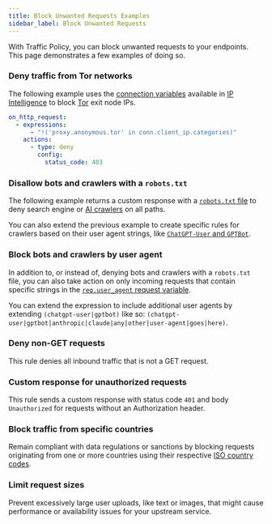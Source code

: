 ```yaml
---
title: Block Unwanted Requests Examples
sidebar_label: Block Unwanted Requests
---
```


With Traffic Policy, you can block unwanted requests to your endpoints. This page demonstrates a few examples of doing so.

### Deny traffic from Tor networks

The following example uses the [connection variables](/traffic-policy/variables/connection/) available in [IP Intelligence](/traffic-policy/variables/ip-intel) to block [Tor](https://en.wikipedia.org/wiki/Tor_(network)) exit node IPs.

```yaml traffic-policy
on_http_request:
  - expressions:
      - "!('proxy.anonymous.tor' in conn.client_ip.categories)"
    actions:
      - type: deny
        config:
          status_code: 403
```

### Disallow bots and crawlers with a `robots.txt`

The following example returns a custom response with a [`robots.txt` file](https://developers.google.com/search/docs/crawling-indexing/robots/intro) to deny search engine or [AI crawlers](https://platform.openai.com/docs/bots/) on all paths.

<AddRobotsTxt />

You can also extend the previous example to create specific rules for crawlers based on their user agent strings, like [`ChatGPT-User` and `GPTBot`](https://platform.openai.com/docs/bots).

<AddRobotsTxtSpecific />

### Block bots and crawlers by user agent

In addition to, or instead of, denying bots and crawlers with a `robots.txt` file, you can also take action on only incoming requests that contain specific strings in the [`req.user_agent` request variable](/docs/http/traffic-policy/expressions/variables.mdx#requser_agent).

You can extend the expression to include additional user agents by extending `(chatgpt-user|gptbot)` like so: `(chatgpt-user|gptbot|anthropic|claude|any|other|user-agent|goes|here)`.

<BlockSpecificBots />

### Deny non-GET requests

This rule denies all inbound traffic that is not a GET request.

<Deny />

### Custom response for unauthorized requests

This rule sends a custom response with status code `401` and body `Unauthorized`
for requests without an Authorization header.

<CustomResponse />

### Block traffic from specific countries

Remain compliant with data regulations or sanctions by blocking requests originating from one or more countries using their respective [ISO country codes](https://en.wikipedia.org/wiki/List_of_ISO_3166_country_codes).

<BlockCountries />

### Limit request sizes

Prevent excessively large user uploads, like text or images, that might cause performance or availability issues for your upstream service.

<LimitSize />
